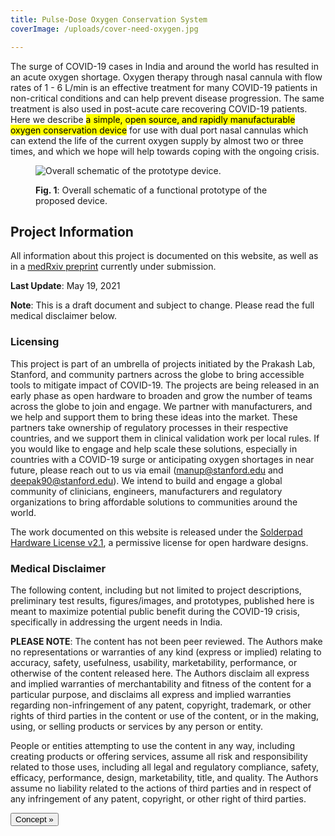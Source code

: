 ```yaml
---
title: Pulse-Dose Oxygen Conservation System
coverImage: /uploads/cover-need-oxygen.jpg

---
```


The surge of COVID-19 cases in India and around the world has resulted in an acute oxygen shortage. Oxygen therapy through nasal cannula with flow rates of 1 - 6 L/min is an effective treatment for many COVID-19 patients in non-critical conditions and can help prevent disease progression. The same treatment is also used in post-acute care recovering COVID-19 patients. Here we describe <mark>a simple, open source, and rapidly manufacturable oxygen conservation device</mark> for use with dual port nasal cannulas which can extend the life of the current oxygen supply by almost two or three times, and which we hope will help towards coping with the ongoing crisis.

<figure>

![Overall schematic of the prototype device.](/uploads/overall-schematic.jpg)

<figcaption>

**Fig. 1**: Overall schematic of a functional prototype of the proposed device.

</figcaption>
</figure>

## Project Information

All information about this project is documented on this website, as well as in a [medRxiv preprint](/documents/medrxiv-preprint-2021-05.pdf) currently under submission.

**Last Update**: May 19, 2021

**Note**: This is a draft document and subject to change. Please read the full medical disclaimer below.

### Licensing

This project is part of an umbrella of projects initiated by the Prakash Lab, Stanford, and community partners across the globe to bring accessible tools to mitigate impact of COVID-19. The projects are being released in an early phase as open hardware to broaden and grow the number of teams across the globe to join and engage. We partner with manufacturers, and we help and support them to bring these ideas into the market. These partners take ownership of regulatory processes in their respective countries, and we support them in clinical validation work per local rules. If you would like to engage and help scale these solutions, especially in countries with a COVID-19 surge or anticipating oxygen shortages in near future, please reach out to us via email (manup@stanford.edu and deepak90@stanford.edu). We intend to build and engage a global community of clinicians, engineers, manufacturers and regulatory organizations to bring affordable solutions to communities around the world.

The work documented on this website is released under the [Solderpad Hardware License v2.1](http://solderpad.org/licenses/SHL-2.1/), a permissive license for open hardware designs.

### Medical Disclaimer

The following content, including but not limited to project descriptions, preliminary test results, figures/images, and prototypes, published here is meant to maximize potential public benefit during the COVID-19 crisis, specifically in addressing the urgent needs in India.

**PLEASE NOTE**: The content has not been peer reviewed. The Authors make no representations or warranties of any kind (express or implied) relating to accuracy, safety, usefulness, usability, marketability, performance, or otherwise of the content released here. The Authors disclaim all express and implied warranties of merchantability and fitness of the content for a particular purpose, and disclaims all express and implied warranties regarding non-infringement of any patent, copyright, trademark, or other rights of third parties in the content or use of the content, or in the making, using, or selling products or services by any person or entity.

People or entities attempting to use the content in any way, including creating products or offering services, assume all risk and responsibility related to those uses, including all legal and regulatory compliance, safety, efficacy, performance, design, marketability, title, and quality. The Authors assume no liability related to the actions of third parties and in respect of any infringement of any patent, copyright, or other right of third parties.

[<Button>Concept &raquo;</Button>](concept)
